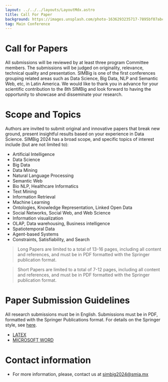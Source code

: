 ```yaml
---
layout: ../../../layouts/LayoutMdx.astro
title: Call For Paper
background: https://images.unsplash.com/photo-1636293235717-7895bf07abc8?q=80&w=2070&auto=format&fit=crop&ixlib=rb-4.0.3&ixid=M3wxMjA3fDB8MHxwaG90by1wYWdlfHx8fGVufDB8fHx8fA%3D%3D
tag: Main Conference
---
```

# Call for Papers
All submissions will be reviewed by at least three program Committee members. The submissions will be judged on originality, relevance, technical quality and presentation. SIMBig is one of the first conferences grouping related areas such as Data Science, Big Data, NLP and Semantic Web, etc, in Latin America. We would like to thank you in advance for your scientific contribution to the 8th SIMBig and look forward to having the opportunity to showcase and disseminate your research.

# Scope and Topics
Authors are invited to submit original and innovative papers that break new ground, present insightful results based on your experience in Data Science. SIMBig 2024 has a broad scope, and specific topics of interest include (but are not limited to):

* Artificial Intelligence
* Data Science
* Big Data
* Data Mining
* Natural Language Processing
* Semantic Web
* Bio NLP, Healthcare Informatics
* Text Mining
* Information Retrieval
* Machine Learning
* Ontologies, Knowledge Representation, Linked Open Data
* Social Networks, Social Web, and Web Science
* Information visualization
* OLAP, Data warehousing, Business intelligence
* Spatiotemporal Data
* Agent-based Systems
* Constraints, Satisfiability, and Search

> Long Papers are limited to a total of 13-16 pages, including all content and references, and must be in PDF formatted with the Springer publication format.

> Short Papers are limited to a total of 7-12 pages, including all content and references, and must be in PDF formatted with the Springer publication format.

# Paper Submission Guidelines
All research submissions must be in English.
Submissions must be in PDF, formatted with the Springer Publications format. For details on the Springer style, see [here](https://www.springer.com/gp/computer-science/lncs/conference-proceedings-guidelines).

* [LATEX](https://resource-cms.springernature.com/springer-cms/rest/v1/content/19238648/data/v6)
* [MICROSOFT WORD](https://resource-cms.springernature.com/springer-cms/rest/v1/content/7117506/data/v1)

# Contact information
* For more information, please, contact us at simbig2024@smia.mx